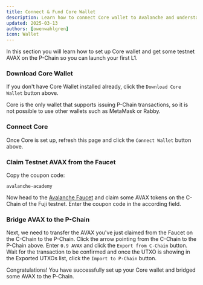 ```yaml
---
title: Connect & Fund Core Wallet
description: Learn how to connect Core wallet to Avalanche and understand different chain address formats.
updated: 2025-03-13
authors: [owenwahlgren]
icon: Wallet
---
```


In this section you will learn how to set up Core wallet and get some testnet AVAX on the P-Chain so
you can launch your first L1.

<ToolboxMdxWrapper />

<Steps>
<Step>

### Download Core Wallet

If you don't have Core Wallet installed already, click the `Download Core Wallet` button above.

Core is the only wallet that supports issuing P-Chain transactions, so it is not possible to use
other wallets such as MetaMask or Rabby.

</Step>
<Step>

### Connect Core

Once Core is set up, refresh this page and click the `Connect Wallet` button above.

</Step>
<Step>

### Claim Testnet AVAX from the Faucet

Copy the coupon code:

```
avalanche-academy
```

Now head to the [Avalanche Faucet](https://core.app/tools/testnet-faucet/?subnet=c&token=c) and claim
some AVAX tokens on the C-Chain of the Fuji testnet. Enter the coupon code in the according field.

</Step>
<Step>

### Bridge AVAX to the P-Chain

Next, we need to transfer the AVAX you've just claimed from the Faucet on the C-Chain to the
P-Chain. Click the arrow pointing from the C-Chain to the P-Chain above. Enter `0.9 AVAX` and click
the `Export from C-Chain` button. Wait for the transaction to be confirmed and once the UTXO is
showing in the Exported UTXOs list, click the `Import to P-Chain` button.

</Step>
</Steps>

Congratulations! You have successfully set up your Core wallet and bridged some AVAX to the P-Chain.








